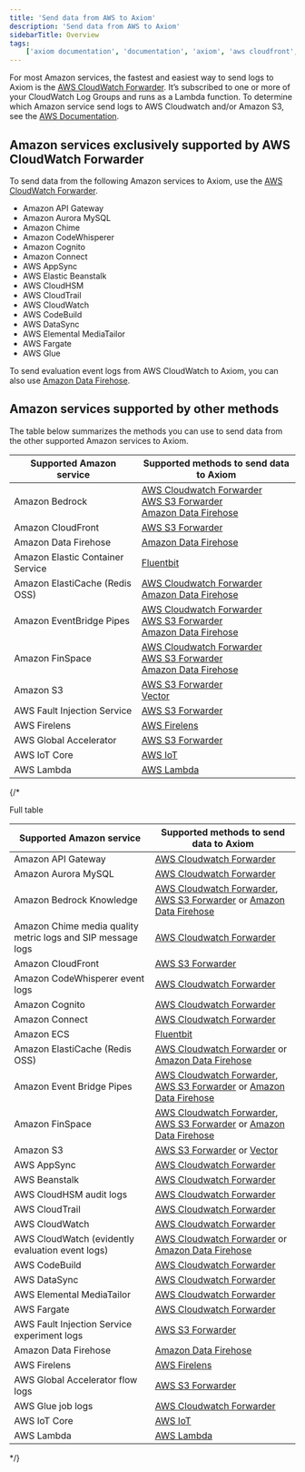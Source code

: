 ```yaml
---
title: 'Send data from AWS to Axiom'
description: 'Send data from AWS to Axiom'
sidebarTitle: Overview
tags:
    ['axiom documentation', 'documentation', 'axiom', 'aws cloudfront', 'ADOT', 'amazon s3', 'aws s3', 'aws lambda', 'aws', 'cloudwatch', 'amazon']
---
```


For most Amazon services, the fastest and easiest way to send logs to Axiom is the [AWS CloudWatch Forwarder](/send-data/cloudwatch). It’s subscribed to one or more of your CloudWatch Log Groups and runs as a Lambda function. To determine which Amazon service send logs to AWS Cloudwatch and/or Amazon S3, see the [AWS Documentation](https://docs.aws.amazon.com/AmazonCloudWatch/latest/logs/AWS-logs-and-resource-policy.html).

## Amazon services exclusively supported by AWS CloudWatch Forwarder

To send data from the following Amazon services to Axiom, use the [AWS CloudWatch Forwarder](/send-data/cloudwatch).

- Amazon API Gateway
- Amazon Aurora MySQL
- Amazon Chime
- Amazon CodeWhisperer
- Amazon Cognito
- Amazon Connect
- AWS AppSync
- AWS Elastic Beanstalk
- AWS CloudHSM
- AWS CloudTrail
- AWS CloudWatch
- AWS CodeBuild
- AWS DataSync
- AWS Elemental MediaTailor
- AWS Fargate
- AWS Glue

To send evaluation event logs from AWS CloudWatch to Axiom, you can also use [Amazon Data Firehose](/send-data/aws-firehose).

## Amazon services supported by other methods

The table below summarizes the methods you can use to send data from the other supported Amazon services to Axiom.

| Supported Amazon service                                    | Supported methods to send data to Axiom                                                                                              |
|-------------------------------------------------------------|--------------------------------------------------------------------------------------------------------------------------------------|
| Amazon Bedrock                                              | [AWS Cloudwatch Forwarder](/send-data/cloudwatch)<br />[AWS S3 Forwarder](/send-data/aws-s3)<br />[Amazon Data Firehose](/send-data/aws-firehose)  |
| Amazon CloudFront                                           | [AWS S3 Forwarder](/send-data/aws-s3)                                                                                                |
| Amazon Data Firehose                                        | [Amazon Data Firehose](/send-data/aws-firehose)                                                                                      |
| Amazon Elastic Container Service                            | [Fluentbit](/send-data/fluent-bit)                                                                                                   |
| Amazon ElastiCache (Redis OSS)                              | [AWS Cloudwatch Forwarder](/send-data/cloudwatch)<br />[Amazon Data Firehose](/send-data/aws-firehose)                               |
| Amazon EventBridge Pipes                                    | [AWS Cloudwatch Forwarder](/send-data/cloudwatch)<br />[AWS S3 Forwarder](/send-data/aws-s3)<br />[Amazon Data Firehose](/send-data/aws-firehose) |
| Amazon FinSpace                                             | [AWS Cloudwatch Forwarder](/send-data/cloudwatch)<br />[AWS S3 Forwarder](/send-data/aws-s3)<br />[Amazon Data Firehose](/send-data/aws-firehose) |
| Amazon S3                                                   | [AWS S3 Forwarder](/send-data/aws-s3)<br />[Vector](/send-data/vector)                                                               |
| AWS Fault Injection Service                                 | [AWS S3 Forwarder](/send-data/aws-s3)                                                                                                |
| AWS Firelens                                                | [AWS Firelens](/send-data/aws-firelens)                                                                                              |
| AWS Global Accelerator                                      | [AWS S3 Forwarder](/send-data/aws-s3)                                                                                                |
| AWS IoT Core                                                | [AWS IoT](/send-data/aws-iot-rules)                                                                                                  |
| AWS Lambda                                                  | [AWS Lambda](/send-data/aws-lambda)                                                                                                  |

{/*

Full table

| Supported Amazon service                                    | Supported methods to send data to Axiom                                                                                              |
|-------------------------------------------------------------|--------------------------------------------------------------------------------------------------------------------------------------|
| Amazon API Gateway                                          | [AWS Cloudwatch Forwarder](/send-data/cloudwatch)                                                                                    |
| Amazon Aurora MySQL                                         | [AWS Cloudwatch Forwarder](/send-data/cloudwatch)                                                                                    |
| Amazon Bedrock Knowledge                                    | [AWS Cloudwatch Forwarder](/send-data/cloudwatch), [AWS S3 Forwarder](/send-data/aws-s3) or [Amazon Data Firehose](/send-data/aws-firehose)  |
| Amazon Chime media quality metric logs and SIP message logs | [AWS Cloudwatch Forwarder](/send-data/cloudwatch)                                                                                    |
| Amazon CloudFront                                           | [AWS S3 Forwarder](/send-data/aws-s3)                                                                                                |
| Amazon CodeWhisperer event logs                             | [AWS Cloudwatch Forwarder](/send-data/cloudwatch)                                                                                    |
| Amazon Cognito                                              | [AWS Cloudwatch Forwarder](/send-data/cloudwatch)                                                                                    |
| Amazon Connect                                              | [AWS Cloudwatch Forwarder](/send-data/cloudwatch)                                                                                    |
| Amazon ECS                                                  | [Fluentbit](/send-data/fluent-bit)                                                                                                   |
| Amazon ElastiCache (Redis OSS)                              | [AWS Cloudwatch Forwarder](/send-data/cloudwatch) or [Amazon Data Firehose](/send-data/aws-firehose)                                         |
| Amazon Event Bridge Pipes                                   | [AWS Cloudwatch Forwarder](/send-data/cloudwatch), [AWS S3 Forwarder](/send-data/aws-s3) or  [Amazon Data Firehose](/send-data/aws-firehose) |
| Amazon FinSpace                                             | [AWS Cloudwatch Forwarder](/send-data/cloudwatch), [AWS S3 Forwarder](/send-data/aws-s3) or  [Amazon Data Firehose](/send-data/aws-firehose) |
| Amazon S3                                                   | [AWS S3 Forwarder](/send-data/aws-s3) or [Vector](/send-data/vector)                                                                 |
| AWS AppSync                                                 | [AWS Cloudwatch Forwarder](/send-data/cloudwatch)                                                                                    |
| AWS Beanstalk                                               | [AWS Cloudwatch Forwarder](/send-data/cloudwatch)                                                                                    |
| AWS CloudHSM audit logs                                     | [AWS Cloudwatch Forwarder](/send-data/cloudwatch)                                                                                    |
| AWS CloudTrail                                              | [AWS Cloudwatch Forwarder](/send-data/cloudwatch)                                                                                    |
| AWS CloudWatch                                              | [AWS Cloudwatch Forwarder](/send-data/cloudwatch)                                                                                    |
| AWS CloudWatch (evidently evaluation event logs)            | [AWS Cloudwatch Forwarder](/send-data/cloudwatch) or [Amazon Data Firehose](/send-data/aws-firehose)                                         |
| AWS CodeBuild                                               | [AWS Cloudwatch Forwarder](/send-data/cloudwatch)                                                                                    |
| AWS DataSync                                                | [AWS Cloudwatch Forwarder](/send-data/cloudwatch)                                                                                    |
| AWS Elemental MediaTailor                                   | [AWS Cloudwatch Forwarder](/send-data/cloudwatch)                                                                                    |
| AWS Fargate                                                 | [AWS Cloudwatch Forwarder](/send-data/cloudwatch)                                                                                    |
| AWS Fault Injection Service experiment logs                 | [AWS S3 Forwarder](/send-data/aws-s3)                                                                                                |
| Amazon Data Firehose                                                | [Amazon Data Firehose](/send-data/aws-firehose)                                                                                              |
| AWS Firelens                                                | [AWS Firelens](/send-data/aws-firelens)                                                                                              |
| AWS Global Accelerator flow logs                            | [AWS S3 Forwarder](/send-data/aws-s3)                                                                                                |
| AWS Glue job logs                                           | [AWS Cloudwatch Forwarder](/send-data/cloudwatch)                                                                                    |
| AWS IoT Core                                                | [AWS IoT](/send-data/aws-iot-rules)                                                                                                  |
| AWS Lambda                                                  | [AWS Lambda](/send-data/aws-lambda)                                                                                                  |
*/}